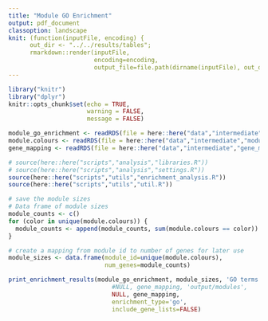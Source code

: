 ```yaml
---
title: "Module GO Enrichment"
output: pdf_document
classoption: landscape
knit: (function(inputFile, encoding) { 
      out_dir <- "../../results/tables";
      rmarkdown::render(inputFile,
                        encoding=encoding, 
                        output_file=file.path(dirname(inputFile), out_dir, 'module_go_enrichment_results.pdf')) })
---
```


```r
library("knitr")
library("dplyr")
knitr::opts_chunk$set(echo = TRUE,
                      warning = FALSE,
                      message = FALSE)

module_go_enrichment <- readRDS(file = here::here("data","intermediate","module_go_enrichment.RDS"))
module.colours <- readRDS(file = here::here("data","intermediate","module.colours.RDS"))
gene_mapping <- readRDS(file = here::here("data","intermediate","gene_mapping.RDS"))

# source(here::here("scripts","analysis","libraries.R"))
# source(here::here("scripts","analysis","settings.R"))
source(here::here("scripts","utils","enrichment_analysis.R"))
source(here::here("scripts","utils","util.R"))

# save the module sizes 
# Data frame of module sizes
module_counts <- c()
for (color in unique(module.colours)) {
  module_counts <- append(module_counts, sum(module.colours == color))
}

# create a mapping from module id to number of genes for later use
module_sizes <- data.frame(module_id=unique(module.colours),
                           num_genes=module_counts)

```

```r
print_enrichment_results(module_go_enrichment, module_sizes, 'GO terms',
                             #NULL, gene_mapping, 'output/modules', 
                             NULL, gene_mapping, 
                             enrichment_type='go',
                             include_gene_lists=FALSE)
```

